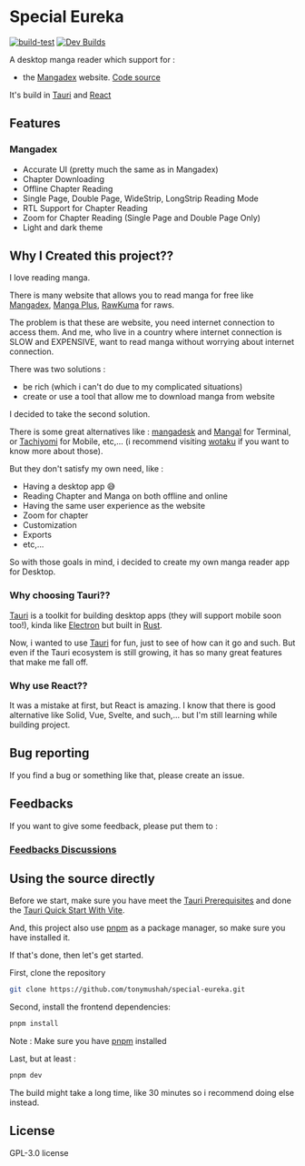 
<Meta title="Special Eureka" />

# Special Eureka

[![build-test](https://github.com/tonymushah/special-eureka/actions/workflows/build.yaml/badge.svg)](https://github.com/tonymushah/special-eureka/actions/workflows/build.yaml)
[![Dev Builds](https://github.com/tonymushah/special-eureka/actions/workflows/dev-build.yaml/badge.svg)](https://github.com/tonymushah/special-eureka/actions/workflows/dev-build.yaml)

A desktop manga reader which support for :

- the [Mangadex](https://mangadex.org) website. [Code source](https://github.com/tonymushah/special-eureka/tree/master/src/mangadex)

It's build in [Tauri](https://tauri.app) and [React](https://react.dev)

## Features

### Mangadex

- Accurate UI (pretty much the same as in Mangadex)
- Chapter Downloading
- Offline Chapter Reading
- Single Page, Double Page, WideStrip, LongStrip Reading Mode
- RTL Support for Chapter Reading
- Zoom for Chapter Reading (Single Page and Double Page Only)
- Light and dark theme

## Why I Created this project??

I love reading manga.

There is many website that allows you to read manga for free like [Mangadex](https://mangadex.org), [Manga Plus](https://mangaplus.shueisha.co.jp/updates), [RawKuma](https://rawkuma.com/) for raws.

The problem is that these are website, you need internet connection to access them.
And me, who live in a country where internet connection is SLOW and EXPENSIVE, want to read manga without worrying about internet connection.

There was two solutions :

- be rich (which i can't do due to my complicated situations)
- create or use a tool that allow me to download manga from website

I decided to take the second solution.

There is some great alternatives like : [mangadesk](https://github.com/darylhjd/mangadesk) and [Mangal](https://github.com/metafates/mangal) for Terminal, or [Tachiyomi](https://tachiyomi.org/) for Mobile, etc,... (i recommend visiting [wotaku](https://wotaku.moe/) if you want to know more about those).

But they don't satisfy my own need, like :

- Having a desktop app 😅
- Reading Chapter and Manga on both offline and online
- Having the same user experience as the website
- Zoom for chapter
- Customization
- Exports
- etc,...

So with those goals in mind, i decided to create my own manga reader app for Desktop.

### Why choosing Tauri??

[Tauri](https://tauri.app) is a toolkit for building desktop apps (they will support mobile soon too!), kinda like [Electron](https://www.electronjs.org/) but built in [Rust](https://rust-lang.org).

Now, i wanted to use [Tauri](https://tauri.app) for fun, just to see of how can it go and such.
But even if the Tauri ecosystem is still growing, it has so many great features that make me fall off.

### Why use React??

It was a mistake at first, but React is amazing. I know that there is good alternative like Solid, Vue, Svelte, and such,... but I'm still learning while building project.

## Bug reporting

If you find a bug or something like that, please create an issue.

## Feedbacks

If you want to give some feedback, please put them to :

### [Feedbacks Discussions](https://github.com/tonymushah/special-eureka/discussions/categories/feedbacks)

## Using the source directly

Before we start, make sure you have meet the [Tauri Prerequisites](https://tauri.app/v1/guides/getting-started/prerequisites) and done the [Tauri Quick Start With Vite](https://tauri.app/v1/guides/getting-started/setup/vite).

And, this project also use [pnpm](https://pnpm.io) as a package manager, so make sure you have installed it.

If that's done, then let's get started.

First, clone the repository

```bash
git clone https://github.com/tonymushah/special-eureka.git
```

Second, install the frontend dependencies:

```bash
pnpm install
```

Note : Make sure you have [pnpm](https://pnpm.io) installed

Last, but at least :

```bash
pnpm dev
```

The build might take a long time, like 30 minutes so i recommend doing else instead.

## License

GPL-3.0 license


